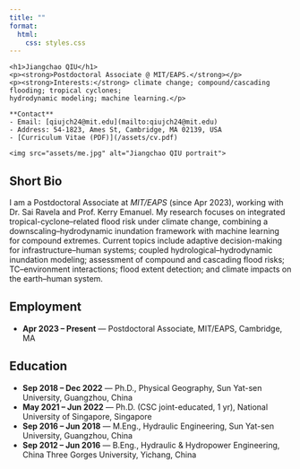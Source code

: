 ```yaml
---
title: ""
format:
  html:
    css: styles.css
---
```


<!-- Intro: text left + portrait right (aligned by Flexbox via styles.css) -->
<div class="intro-section">
  <div class="intro-text">
    <h1>Jiangchao QIU</h1>
    <p><strong>Postdoctoral Associate @ MIT/EAPS.</strong></p>
    <p><strong>Interests:</strong> climate change; compound/cascading flooding; tropical cyclones;
    hydrodynamic modeling; machine learning.</p>

    **Contact**
    - Email: [qiujch24@mit.edu](mailto:qiujch24@mit.edu)
    - Address: 54-1823, Ames St, Cambridge, MA 02139, USA
    - [Curriculum Vitae (PDF)](/assets/cv.pdf)
  </div>

  <div class="intro-portrait">
    <img src="assets/me.jpg" alt="Jiangchao QIU portrait">
  </div>
</div>

## Short Bio
I am a Postdoctoral Associate at *MIT/EAPS* (since Apr 2023), working with Dr. Sai Ravela and Prof. Kerry Emanuel.
My research focuses on integrated tropical-cyclone–related flood risk under climate change, combining a
downscaling–hydrodynamic inundation framework with machine learning for compound extremes. Current topics include
adaptive decision-making for infrastructure–human systems; coupled hydrological–hydrodynamic inundation modeling;
assessment of compound and cascading flood risks; TC–environment interactions; flood extent detection; and climate
impacts on the earth–human system.

## Employment
- **Apr 2023 – Present** — Postdoctoral Associate, MIT/EAPS, Cambridge, MA

## Education
- **Sep 2018 – Dec 2022** — Ph.D., Physical Geography, Sun Yat-sen University, Guangzhou, China
- **May 2021 – Jun 2022** — Ph.D. (CSC joint-educated, 1 yr), National University of Singapore, Singapore
- **Sep 2016 – Jun 2018** — M.Eng., Hydraulic Engineering, Sun Yat-sen University, Guangzhou, China
- **Sep 2012 – Jun 2016** — B.Eng., Hydraulic & Hydropower Engineering, China Three Gorges University, Yichang, China
